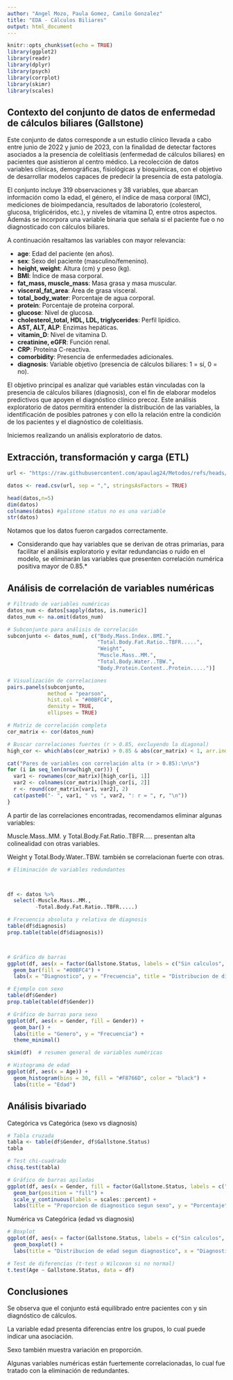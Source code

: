 ```yaml
--- 
author: "Angel Mozo, Paula Gomez, Camilo Gonzalez"
title: "EDA - Cálculos Biliares"
output: html_document
---
```


```r
knitr::opts_chunk$set(echo = TRUE)
library(ggplot2)
library(readr)
library(dplyr)
library(psych)
library(corrplot)
library(skimr)
library(scales)
```

## **Contexto del conjunto de datos de enfermedad de cálculos biliares (Gallstone)**
Este conjunto de datos corresponde a un estudio clínico llevada a cabo entre junio de 2022 y junio de 2023, con la finalidad de detectar factores asociados a la presencia de colelitiasis (enfermedad de cálculos biliares) en pacientes que asistieron al centro médico. La recolección de datos variables clínicas, demográficas, fisiológicas y bioquímicas, con el objetivo de desarrollar modelos capaces de predecir la presencia de esta patología. 

El conjunto incluye 319 observaciones y 38 variables, que abarcan información como la edad, el género, el índice de masa corporal (IMC), mediciones de bioimpedancia, resultados de laboratorio (colesterol, glucosa, triglicéridos, etc.), y niveles de vitamina D, entre otros aspectos. Además se incorpora una variable binaria que señala si el paciente fue o no diagnosticado con cálculos biliares.

A continuación resaltamos las variables con mayor relevancia: 

* **age**: Edad del paciente (en años).
* **sex**: Sexo del paciente (masculino/femenino).
* **height, weight**: Altura (cm) y peso (kg).
* **BMI**: Índice de masa corporal.
* **fat_mass, muscle_mass**: Masa grasa y masa muscular.
* **visceral_fat_area**: Área de grasa visceral.
* **total_body_water**: Porcentaje de agua corporal.
* **protein**: Porcentaje de proteína corporal.
* **glucose**: Nivel de glucosa.
* **cholesterol_total, HDL, LDL, triglycerides**: Perfil lipídico.
* **AST, ALT, ALP**: Enzimas hepáticas.
* **vitamin_D**: Nivel de vitamina D.
* **creatinine, eGFR**: Función renal.
* **CRP**: Proteína C-reactiva.
* **comorbidity**: Presencia de enfermedades adicionales.
* **diagnosis**: Variable objetivo (presencia de cálculos biliares: 1 = sí, 0 = no).



El objetivo principal es analizar qué variables están vinculadas con la presencia de cálculos biliares (diagnosis), con el fin de elaborar modelos predictivos que apoyen el diagnóstico clínico precoz. Este análisis exploratorio de datos permitirá entender la distribución de las variables,  la identificación de posibles patrones y con ello la relación entre la condición de los pacientes y el diagnóstico de colelitiasis.

Iniciemos realizando un análisis exploratorio de datos.

## **Extracción, transformación y carga (ETL)**


```r
url <- "https://raw.githubusercontent.com/apaulag24/Metodos/refs/heads/main/Gallstone.csv"

datos <- read.csv(url, sep = ",", stringsAsFactors = TRUE)

head(datos,n=5)
dim(datos)
colnames(datos) #galstone status no es una variable
str(datos)

```
Notamos que los datos fueron cargados correctamente.

* Considerando que hay variables que se derivan de otras primarias, para facilitar el análisis exploratorio y evitar redundancias o ruido en el modelo, se eliminarán las variables que presenten correlación numérica positiva mayor de 0.85.*



## Análisis de correlación de variables numéricas

```r
# Filtrado de variables numéricas
datos_num <- datos[sapply(datos, is.numeric)]
datos_num <- na.omit(datos_num)

# Subconjunto para análisis de correlación
subconjunto <- datos_num[, c("Body.Mass.Index..BMI.",
                             "Total.Body.Fat.Ratio..TBFR.....",
                             "Weight",
                             "Muscle.Mass..MM.",
                             "Total.Body.Water..TBW.",
                             "Body.Protein.Content..Protein.....")]

# Visualización de correlaciones
pairs.panels(subconjunto,
             method = "pearson",
             hist.col = "#00BFC4",
             density = TRUE,
             ellipses = TRUE)


```

```r
# Matriz de correlación completa
cor_matrix <- cor(datos_num)

# Buscar correlaciones fuertes (r > 0.85, excluyendo la diagonal)
high_cor <- which(abs(cor_matrix) > 0.85 & abs(cor_matrix) < 1, arr.ind = TRUE)

cat("Pares de variables con correlación alta (r > 0.85):\n\n")
for (i in seq_len(nrow(high_cor))) {
  var1 <- rownames(cor_matrix)[high_cor[i, 1]]
  var2 <- colnames(cor_matrix)[high_cor[i, 2]]
  r <- round(cor_matrix[var1, var2], 2)
  cat(paste0("- ", var1, " vs ", var2, ": r = ", r, "\n"))
}
```

A partir de las correlaciones encontradas, recomendamos eliminar algunas variables:

Muscle.Mass..MM. y Total.Body.Fat.Ratio..TBFR..... presentan alta colinealidad con otras variables.

Weight y Total.Body.Water..TBW. también se correlacionan fuerte con otras.


```r
# Eliminación de variables redundantes



df <- datos %>%
  select(-Muscle.Mass..MM.,
         -Total.Body.Fat.Ratio..TBFR.....)
```

```r
# Frecuencia absoluta y relativa de diagnosis
table(df$diagnosis)
prop.table(table(df$diagnosis))



# Gráfico de barras
ggplot(df, aes(x = factor(Gallstone.Status, labels = c("Sin calculos", "Con calculos")))) +
  geom_bar(fill = "#00BFC4") +
  labs(x = "Diagnostico", y = "Frecuencia", title = "Distribucion de diagnostico")

```

```r
# Ejemplo con sexo
table(df$Gender)
prop.table(table(df$Gender))

# Gráfico de barras para sexo
ggplot(df, aes(x = Gender, fill = Gender)) +
  geom_bar() +
  labs(title = "Genero", y = "Frecuencia") +
  theme_minimal()

```

```r
skim(df)  # resumen general de variables numéricas

# Histograma de edad
ggplot(df, aes(x = Age)) +
  geom_histogram(bins = 30, fill = "#F8766D", color = "black") +
  labs(title = "Edad")

```

## Análisis bivariado 

Categórica vs Categórica (sexo vs diagnosis)

```r
# Tabla cruzada
tabla <- table(df$Gender, df$Gallstone.Status)
tabla

# Test chi-cuadrado
chisq.test(tabla)

# Gráfico de barras apiladas
ggplot(df, aes(x = Gender, fill = factor(Gallstone.Status, labels = c("Sin calculos", "Con calculos")))) +
  geom_bar(position = "fill") +
  scale_y_continuous(labels = scales::percent) +
  labs(title = "Proporcion de diagnostico segun sexo", y = "Porcentaje", fill = "Diagnostico")

```

Numérica vs Categórica (edad vs diagnosis)

```r
# Boxplot
ggplot(df, aes(x = factor(Gallstone.Status, labels = c("Sin calculos", "Con calculos")), y = Age, fill = factor(Gallstone.Status))) +
  geom_boxplot() +
  labs(title = "Distribucion de edad segun diagnostico", x = "Diagnostico", y = "Edad")

# Test de diferencias (t-test o Wilcoxon si no normal)
t.test(Age ~ Gallstone.Status, data = df)

```

## Conclusiones

Se observa que el conjunto está equilibrado entre pacientes con y sin diagnóstico de cálculos.

La variable edad presenta diferencias entre los grupos, lo cual puede indicar una asociación.

Sexo también muestra variación en proporción.

Algunas variables numéricas están fuertemente correlacionadas, lo cual fue tratado con la eliminación de redundantes.



